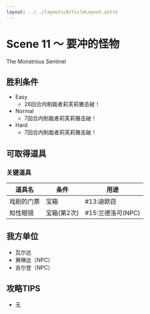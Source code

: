 ```yaml
---
layout: ../../layouts/ArticleLayout.astro
---
```

# Scene 11 ～ 要冲的怪物

The Monstrous Sentinel

## 胜利条件 

- Easy
  - 26回合内制裁者莉芙莉雅击破！
- Normal
  - 7回合内制裁者莉芙莉雅击破！
- Hard
  - 7回合内制裁者莉芙莉雅击破！

## 可取得道具 

### 关键道具

|道具名|条件|用途|
|---|---|---|
|戏剧的门票|宝箱|#13:迪欧菈|
|知性眼镜|宝箱(第2次)|#15:兰德洛可(NPC)|

## 我方单位 

- 瓦尔达
- 赛琳达（NPC）
- 吉尔登（NPC）

## 攻略TIPS 

- 无